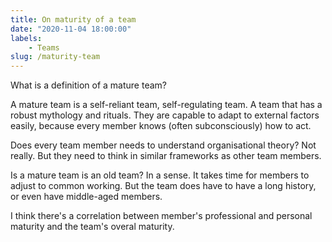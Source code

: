 ```yaml
---
title: On maturity of a team
date: "2020-11-04 18:00:00"
labels:
    - Teams
slug: /maturity-team
---
```


What is a definition of a mature team? 

A mature team is a self-reliant team, self-regulating team. A team that has a robust mythology and rituals. They are capable to adapt to external factors easily, because every member knows (often subconsciously) how to act. 

Does every team member needs to understand organisational theory? Not really. But they need to think in similar frameworks as other team members. 

Is a mature team is an old team? In a sense. It takes time for members to adjust to common working. But the team does have to have a long history, or even have middle-aged members. 

I think there's a correlation between member's professional and personal maturity and the team's overal maturity. 
